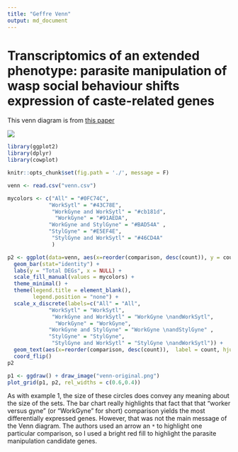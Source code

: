 ```yaml
---
title: "Geffre Venn"
output: md_document
---
```

  
# Transcriptomics of an extended phenotype: parasite manipulation of wasp social behaviour shifts expression of caste-related genes
  
  This venn diagram is from [this paper](https://royalsocietypublishing.org/doi/full/10.1098/rspb.2017.0029?url_ver=Z39.88-2003&rfr_id=ori:rid:crossref.org&rfr_dat=cr_pub%3dpubmed)

![](geffre2017.png)

```r
library(ggplot2)
library(dplyr)
library(cowplot)

knitr::opts_chunk$set(fig.path = './', message = F)
```


```r
venn <- read.csv("venn.csv")

mycolors <- c("All" = "#0FC74C",
             "WorkSytl" = "#43C78E",
              "WorkGyne and WorkSytl" = "#cb181d", 
               "WorkGyne" = "#91AEDA", 
             "WorkGyne and StylGyne" = "#BAD54A" ,
             "StylGyne" = "#E5EF4E",
              "StylGyne and WorkSytl" = "#46CD4A"
              )   

p2 <- ggplot(data=venn, aes(x=reorder(comparison, desc(count)), y = count,  fill = comparison)) + 
  geom_bar(stat="identity") +
  labs(y = "Total DEGs", x = NULL) +
  scale_fill_manual(values = mycolors) +
  theme_minimal() +
  theme(legend.title = element_blank(),
        legend.position = "none") +
  scale_x_discrete(labels=c("All" = "All",
             "WorkSytl" = "WorkSytl",
              "WorkGyne and WorkSytl" = "WorkGyne \nandWorkSytl", 
               "WorkGyne" = "WorkGyne", 
             "WorkGyne and StylGyne" = "WorkGyne \nandStylGyne" ,
             "StylGyne" = "StylGyne",
              "StylGyne and WorkSytl" = "StylGyne \nandWorkSytl")) +
  geom_text(aes(x=reorder(comparison, desc(count)),  label = count, hjust = 0.5)) +
  coord_flip()
p2
```

```r
p1 <- ggdraw() + draw_image("venn-original.png")
plot_grid(p1, p2, rel_widths = c(0.6,0.4))
```

As with example 1, the size of these circles does convey any meaning
about the size of the sets. The bar chart really highlights that fact
that that “worker versus gyne” (or “WorkGyne” for short) comparison
yields the most differentially expressed genes. However, that was not
the main message of the Venn diagram. The authors used an arrow an `*`
to highlight one particular comparison, so I used a bright red fill to
highlight the parasite manipulation candidate genes. 
